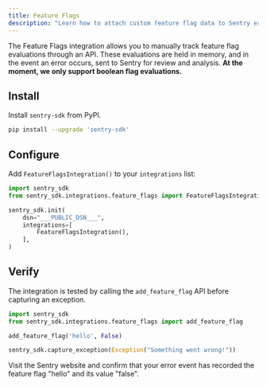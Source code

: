 ```yaml
---
title: Feature Flags
description: "Learn how to attach custom feature flag data to Sentry error events."
---
```


<PlatformContent includePath="feature-flags/prerelease-alert" />

The Feature Flags integration allows you to manually track feature flag evaluations through an API. These evaluations are held in memory, and in the event an error occurs, sent to Sentry for review and analysis.
**At the moment, we only support boolean flag evaluations.**

## Install

Install `sentry-sdk` from PyPI.

```bash
pip install --upgrade 'sentry-sdk'
```

## Configure

Add `FeatureFlagsIntegration()` to your `integrations` list:

```python
import sentry_sdk
from sentry_sdk.integrations.feature_flags import FeatureFlagsIntegration

sentry_sdk.init(
    dsn="___PUBLIC_DSN___",
    integrations=[
        FeatureFlagsIntegration(),
    ],
)
```

## Verify

The integration is tested by calling the `add_feature_flag` API before capturing an exception.

```python
import sentry_sdk
from sentry_sdk.integrations.feature_flags import add_feature_flag

add_feature_flag('hello', False)

sentry_sdk.capture_exception(Exception("Something went wrong!"))
```

Visit the Sentry website and confirm that your error event has recorded the feature flag "hello" and its value "false".

<PlatformContent includePath="feature-flags/next-steps" />
